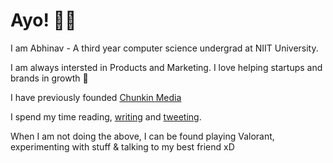 # Ayo! 👋🏻
I am Abhinav - A third year computer science undergrad at NIIT University.

I am always intersted in Products and Marketing. I love helping startups and brands in growth 🚀

I have previously founded [Chunkin Media](https://chunkinmedia.com) 

I spend my time reading, [writing](https://www.mananagarwal.in/blog) and [tweeting](https://twitter.com/abhnvx).

When I am not doing the above, I can be found playing Valorant, experimenting with stuff & talking to my best friend xD
